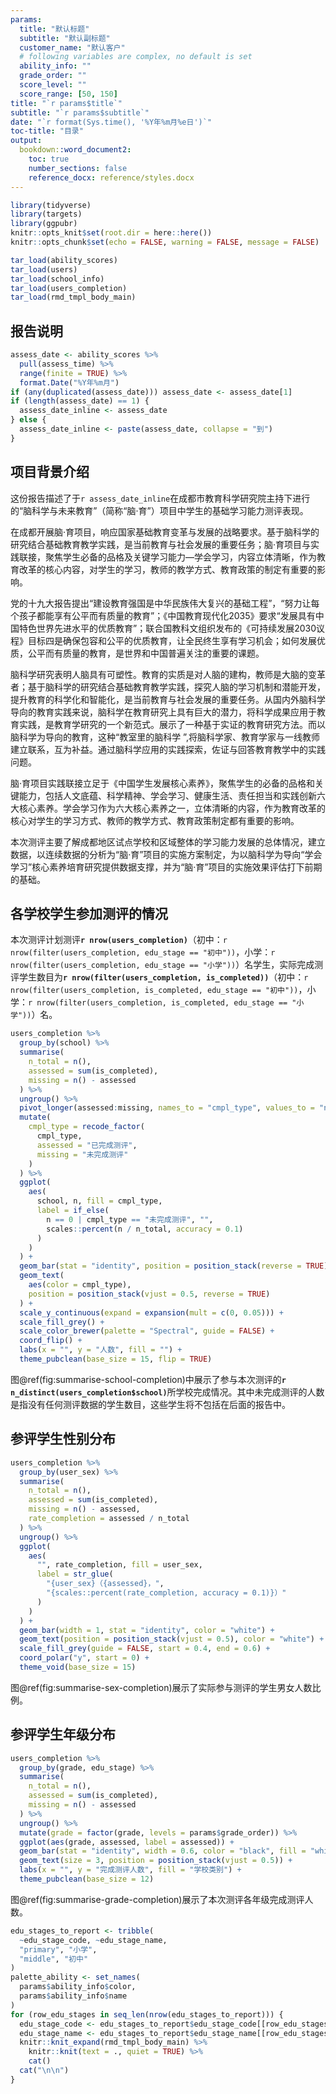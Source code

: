 ```yaml
---
params:
  title: "默认标题"
  subtitle: "默认副标题"
  customer_name: "默认客户"
  # following variables are complex, no default is set
  ability_info: ""
  grade_order: ""
  score_level: ""
  score_range: [50, 150]
title: "`r params$title`"
subtitle: "`r params$subtitle`"
date: "`r format(Sys.time(), '%Y年%m月%e日')`"
toc-title: "目录"
output:
  bookdown::word_document2:
    toc: true
    number_sections: false
    reference_docx: reference/styles.docx
---
```


```r
library(tidyverse)
library(targets)
library(ggpubr)
knitr::opts_knit$set(root.dir = here::here())
knitr::opts_chunk$set(echo = FALSE, warning = FALSE, message = FALSE)
```

```r
tar_load(ability_scores)
tar_load(users)
tar_load(school_info)
tar_load(users_completion)
tar_load(rmd_tmpl_body_main)
```

::: {custom-style="标题1-编号"}
# 报告说明
:::

```r
assess_date <- ability_scores %>%
  pull(assess_time) %>%
  range(finite = TRUE) %>%
  format.Date("%Y年%m月")
if (any(duplicated(assess_date))) assess_date <- assess_date[1]
if (length(assess_date) == 1) {
  assess_date_inline <- assess_date
} else {
  assess_date_inline <- paste(assess_date, collapse = "到")
}
```

::: {custom-style="标题2-中文编号"}
## 项目背景介绍
:::

这份报告描述了于`r assess_date_inline`在成都市教育科学研究院主持下进行的“脑科学与未来教育”（简称“脑·育”）项目中学生的基础学习能力测评表现。

在成都开展脑·育项目，响应国家基础教育变革与发展的战略要求。基于脑科学的研究结合基础教育教学实践，是当前教育与社会发展的重要任务；脑·育项目与实践联接，聚焦学生必备的品格及关键学习能力—学会学习，内容立体清晰，作为教育改革的核心内容，对学生的学习，教师的教学方式、教育政策的制定有重要的影响。

党的十九大报告提出“建设教育强国是中华民族伟大复兴的基础工程”，“努力让每个孩子都能享有公平而有质量的教育”；《中国教育现代化2035》要求“发展具有中国特色世界先进水平的优质教育”；联合国教科文组织发布的《可持续发展2030议程》目标四是确保包容和公平的优质教育，让全民终生享有学习机会；如何发展优质，公平而有质量的教育，是世界和中国普遍关注的重要的课题。

脑科学研究表明人脑具有可塑性。教育的实质是对人脑的建构，教师是大脑的变革者；基于脑科学的研究结合基础教育教学实践，探究人脑的学习机制和潜能开发，提升教育的科学化和智能化，是当前教育与社会发展的重要任务。从国内外脑科学导向的教育实践来说，脑科学在教育研究上具有巨大的潜力，将科学成果应用于教育实践，是教育学研究的一个新范式。展示了一种基于实证的教育研究方法。而以脑科学为导向的教育，这种“教室里的脑科学 ”,将脑科学家、教育学家与一线教师建立联系，互为补益。通过脑科学应用的实践探索，佐证与回答教育教学中的实践问题。

脑·育项目实践联接立足于《中国学生发展核心素养》，聚焦学生的必备的品格和关键能力，包括人文底蕴、科学精神、学会学习、健康生活、责任担当和实践创新六大核心素养。学会学习作为六大核心素养之一，立体清晰的内容，作为教育改革的核心对学生的学习方式、教师的教学方式、教育政策制定都有重要的影响。

本次测评主要了解成都地区试点学校和区域整体的学习能力发展的总体情况，建立数据，以连续数据的分析为“脑·育”项目的实施方案制定，为以脑科学为导向“学会学习”核心素养培育研究提供数据支撑，并为“脑·育”项目的实施效果评估打下前期的基础。

::: {custom-style="标题2-中文编号"}
## 各学校学生参加测评的情况
:::

本次测评计划测评**`r nrow(users_completion)`**（初中：`r nrow(filter(users_completion, edu_stage == "初中"))`，小学：`r nrow(filter(users_completion, edu_stage == "小学"))`）名学生，实际完成测评学生数目为**`r nrow(filter(users_completion, is_completed))`**（初中：`r nrow(filter(users_completion, is_completed, edu_stage == "初中"))`，小学：`r nrow(filter(users_completion, is_completed, edu_stage == "小学"))`）名。

```r
users_completion %>%
  group_by(school) %>%
  summarise(
    n_total = n(),
    assessed = sum(is_completed),
    missing = n() - assessed
  ) %>%
  ungroup() %>%
  pivot_longer(assessed:missing, names_to = "cmpl_type", values_to = "n") %>%
  mutate(
    cmpl_type = recode_factor(
      cmpl_type,
      assessed = "已完成测评",
      missing = "未完成测评"
    )
  ) %>%
  ggplot(
    aes(
      school, n, fill = cmpl_type,
      label = if_else(
        n == 0 | cmpl_type == "未完成测评", "",
        scales::percent(n / n_total, accuracy = 0.1)
      )
    )
  ) +
  geom_bar(stat = "identity", position = position_stack(reverse = TRUE)) +
  geom_text(
    aes(color = cmpl_type),
    position = position_stack(vjust = 0.5, reverse = TRUE)
  ) +
  scale_y_continuous(expand = expansion(mult = c(0, 0.05))) +
  scale_fill_grey() +
  scale_color_brewer(palette = "Spectral", guide = FALSE) +
  coord_flip() +
  labs(x = "", y = "人数", fill = "") +
  theme_pubclean(base_size = 15, flip = TRUE)
```

图\@ref(fig:summarise-school-completion)中展示了参与本次测评的**`r n_distinct(users_completion$school)`**所学校完成情况。其中未完成测评的人数是指没有任何测评数据的学生数目，这些学生将不包括在后面的报告中。

::: {custom-style="标题2-中文编号"}
## 参评学生性别分布
:::

```r
users_completion %>%
  group_by(user_sex) %>%
  summarise(
    n_total = n(),
    assessed = sum(is_completed),
    missing = n() - assessed,
    rate_completion = assessed / n_total
  ) %>%
  ungroup() %>%
  ggplot(
    aes(
      "", rate_completion, fill = user_sex,
      label = str_glue(
        "{user_sex}（{assessed}，",
        "{scales::percent(rate_completion, accuracy = 0.1)}）"
      )
    )
  ) +
  geom_bar(width = 1, stat = "identity", color = "white") +
  geom_text(position = position_stack(vjust = 0.5), color = "white") +
  scale_fill_grey(guide = FALSE, start = 0.4, end = 0.6) +
  coord_polar("y", start = 0) +
  theme_void(base_size = 15)
```

图\@ref(fig:summarise-sex-completion)展示了实际参与测评的学生男女人数比例。

::: {custom-style="标题2-中文编号"}
## 参评学生年级分布
:::

```r
users_completion %>%
  group_by(grade, edu_stage) %>%
  summarise(
    n_total = n(),
    assessed = sum(is_completed),
    missing = n() - assessed
  ) %>%
  ungroup() %>%
  mutate(grade = factor(grade, levels = params$grade_order)) %>%
  ggplot(aes(grade, assessed, label = assessed)) +
  geom_bar(stat = "identity", width = 0.6, color = "black", fill = "white") +
  geom_text(size = 3, position = position_stack(vjust = 0.5)) +
  labs(x = "", y = "完成测评人数", fill = "学校类别") +
  theme_pubclean(base_size = 12)
```

图\@ref(fig:summarise-grade-completion)展示了本次测评各年级完成测评人数。

```r
edu_stages_to_report <- tribble(
  ~edu_stage_code, ~edu_stage_name, 
  "primary", "小学",
  "middle", "初中"
)
palette_ability <- set_names(
  params$ability_info$color, 
  params$ability_info$name
)
for (row_edu_stages in seq_len(nrow(edu_stages_to_report))) {
  edu_stage_code <- edu_stages_to_report$edu_stage_code[[row_edu_stages]]
  edu_stage_name <- edu_stages_to_report$edu_stage_name[[row_edu_stages]]
  knitr::knit_expand(rmd_tmpl_body_main) %>%
    knitr::knit(text = ., quiet = TRUE) %>%
    cat()
  cat("\n\n")
}
```
